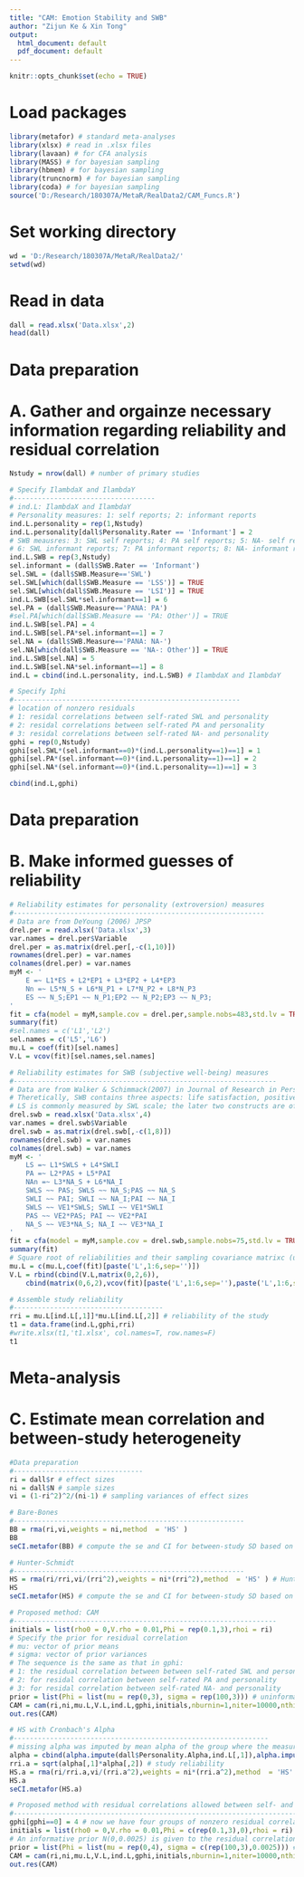 ---
title: "CAM: Emotion Stability and SWB"
author: "Zijun Ke & Xin Tong"
output:
  html_document: default
  pdf_document: default
---

```{r setup, include=FALSE}
knitr::opts_chunk$set(echo = TRUE)
```

# Load packages
```{r}
library(metafor) # standard meta-analyses
library(xlsx) # read in .xlsx files
library(lavaan) # for CFA analysis
library(MASS) # for bayesian sampling
library(hbmem) # for bayesian sampling
library(truncnorm) # for bayesian sampling
library(coda) # for bayesian sampling
source('D:/Research/180307A/MetaR/RealData2/CAM_Funcs.R')
```

# Set working directory
```{r}
wd = 'D:/Research/180307A/MetaR/RealData2/'
setwd(wd)
```

# Read in data
```{r}
dall = read.xlsx('Data.xlsx',2)
head(dall)
```

# Data preparation
# A. Gather and orgainze necessary information regarding reliability and residual correlation
```{r}
Nstudy = nrow(dall) # number of primary studies

# Specify IlambdaX and IlambdaY
#-----------------------------------
# ind.L: IlambdaX and IlambdaY
# Personality measures: 1: self reports; 2: informant reports
ind.L.personality = rep(1,Nstudy)
ind.L.personality[dall$Personality.Rater == 'Informant'] = 2
# SWB meausres: 3: SWL self reports; 4: PA self reports; 5: NA- self reports
# 6: SWL informant reports; 7: PA informant reports; 8: NA- informant reports
ind.L.SWB = rep(3,Nstudy)
sel.informant = (dall$SWB.Rater == 'Informant')
sel.SWL = (dall$SWB.Measure=='SWL')
sel.SWL[which(dall$SWB.Measure == 'LSS')] = TRUE
sel.SWL[which(dall$SWB.Measure == 'LSI')] = TRUE
ind.L.SWB[sel.SWL*sel.informant==1] = 6
sel.PA = (dall$SWB.Measure=='PANA: PA')
#sel.PA[which(dall$SWB.Measure == 'PA: Other')] = TRUE
ind.L.SWB[sel.PA] = 4
ind.L.SWB[sel.PA*sel.informant==1] = 7
sel.NA = (dall$SWB.Measure=='PANA: NA-')
sel.NA[which(dall$SWB.Measure == 'NA-: Other')] = TRUE
ind.L.SWB[sel.NA] = 5
ind.L.SWB[sel.NA*sel.informant==1] = 8
ind.L = cbind(ind.L.personality, ind.L.SWB) # IlambdaX and IlambdaY

# Specify Iphi
#--------------------------------------------------------
# location of nonzero residuals
# 1: residal correlations between self-rated SWL and personality
# 2: residal correlations between self-rated PA and personality
# 3: residal correlations between self-rated NA- and personality
gphi = rep(0,Nstudy)
gphi[sel.SWL*(sel.informant==0)*(ind.L.personality==1)==1] = 1
gphi[sel.PA*(sel.informant==0)*(ind.L.personality==1)==1] = 2
gphi[sel.NA*(sel.informant==0)*(ind.L.personality==1)==1] = 3

cbind(ind.L,gphi)
```

# Data preparation
# B. Make informed guesses of reliability
```{r}
# Reliability estimates for personality (extroversion) measures
#--------------------------------------------------------------
# Data are from DeYoung (2006) JPSP
drel.per = read.xlsx('Data.xlsx',3)
var.names = drel.per$Variable
drel.per = as.matrix(drel.per[,-c(1,10)])
rownames(drel.per) = var.names
colnames(drel.per) = var.names
myM <- '
	E =~ L1*ES + L2*EP1 + L3*EP2 + L4*EP3
	Nn =~ L5*N_S + L6*N_P1 + L7*N_P2 + L8*N_P3
	ES ~~ N_S;EP1 ~~ N_P1;EP2 ~~ N_P2;EP3 ~~ N_P3;
'
fit = cfa(model = myM,sample.cov = drel.per,sample.nobs=483,std.lv = TRUE)
summary(fit)
#sel.names = c('L1','L2')
sel.names = c('L5','L6')
mu.L = coef(fit)[sel.names]
V.L = vcov(fit)[sel.names,sel.names]

# Reliability estimates for SWB (subjective well-being) measures
#-----------------------------------------------------------------
# Data are from Walker & Schimmack(2007) in Journal of Research in Personality
# Theretically, SWB contains three aspects: life satisfaction, positive affect and negative affect
# LS is commonly measured by SWL scale; the later two constructs are often measured by PANA scale
drel.swb = read.xlsx('Data.xlsx',4)
var.names = drel.swb$Variable
drel.swb = as.matrix(drel.swb[,-c(1,8)])
rownames(drel.swb) = var.names
colnames(drel.swb) = var.names
myM <- '
	LS =~ L1*SWLS + L4*SWLI
	PA =~ L2*PAS + L5*PAI
	NAn =~ L3*NA_S + L6*NA_I
	SWLS ~~ PAS; SWLS ~~ NA_S;PAS ~~ NA_S
	SWLI ~~ PAI; SWLI ~~ NA_I;PAI ~~ NA_I 
	SWLS ~~ VE1*SWLS; SWLI ~~ VE1*SWLI
	PAS ~~ VE2*PAS; PAI ~~ VE2*PAI
	NA_S ~~ VE3*NA_S; NA_I ~~ VE3*NA_I
'
fit = cfa(model = myM,sample.cov = drel.swb,sample.nobs=75,std.lv = TRUE)
summary(fit)
# Square root of reliabilities and their sampling covariance matrixc (uncertainty)
mu.L = c(mu.L,coef(fit)[paste('L',1:6,sep='')])
V.L = rbind(cbind(V.L,matrix(0,2,6)),
	cbind(matrix(0,6,2),vcov(fit)[paste('L',1:6,sep=''),paste('L',1:6,sep='')]))

# Assemble study reliability
#-------------------------------------
rri = mu.L[ind.L[,1]]*mu.L[ind.L[,2]] # reliability of the study
t1 = data.frame(ind.L,gphi,rri)
#write.xlsx(t1,'t1.xlsx', col.names=T, row.names=F)
t1
```

# Meta-analysis
# C. Estimate mean correlation and between-study heterogeneity
```{r}
#Data preparation
#--------------------------------
ri = dall$r # effect sizes
ni = dall$N # sample sizes
vi = (1-ri^2)^2/(ni-1) # sampling variances of effect sizes

# Bare-Bones
#---------------------------------------------------------
BB = rma(ri,vi,weights = ni,method  = 'HS' ) 
BB
seCI.metafor(BB) # compute the se and CI for between-study SD based on BB results

# Hunter-Schmidt
#---------------------------------------------------------
HS = rma(ri/rri,vi/(rri^2),weights = ni*(rri^2),method  = 'HS' ) # Hunter and Schmidt
HS
seCI.metafor(HS) # compute the se and CI for between-study SD based on HS results

# Proposed method: CAM
#-----------------------------------------------------------------
initials = list(rho0 = 0,V.rho = 0.01,Phi = rep(0.1,3),rhoi = ri)
# Specify the prior for residual correlation
# mu: vector of prior means 
# sigma: vector of prior variances
# The sequence is the same as that in gphi:
# 1: the residual correlation between between self-rated SWL and personality
# 2: for residal correlation between self-rated PA and personality
# 3: for residal correlation between self-rated NA- and personality
prior = list(Phi = list(mu = rep(0,3), sigma = rep(100,3))) # uninformative prior
CAM = cam(ri,ni,mu.L,V.L,ind.L,gphi,initials,nburnin=1,niter=10000,nthin=1,prior)
out.res(CAM)

# HS with Cronbach's Alpha
#---------------------------------------------------------------
# missing alpha was imputed by mean alpha of the group where the measure was in
alpha = cbind(alpha.impute(dall$Personality.Alpha,ind.L[,1]),alpha.impute(dall$SWB.Alpha,ind.L[,2]))
rri.a = sqrt(alpha[,1]*alpha[,2]) # study reliability
HS.a = rma(ri/rri.a,vi/(rri.a^2),weights = ni*(rri.a^2),method  = 'HS' )  # Hunter and Schmidt
HS.a
seCI.metafor(HS.a)

# Proposed method with residual correlations allowed between self- and informant-ratings
#----------------------------------------------------------------------------------------
gphi[gphi==0] = 4 # now we have four groups of nonzero residual correlations
initials = list(rho0 = 0,V.rho = 0.01,Phi = c(rep(0.1,3),0),rhoi = ri)
# An informative prior N(0,0.0025) is given to the residual correlation between self- and informant-ratings
prior = list(Phi = list(mu = rep(0,4), sigma = c(rep(100,3),0.0025))) # informative prior for the last residual correlation
CAM = cam(ri,ni,mu.L,V.L,ind.L,gphi,initials,nburnin=1,niter=10000,nthin=1,prior)
out.res(CAM)

```
